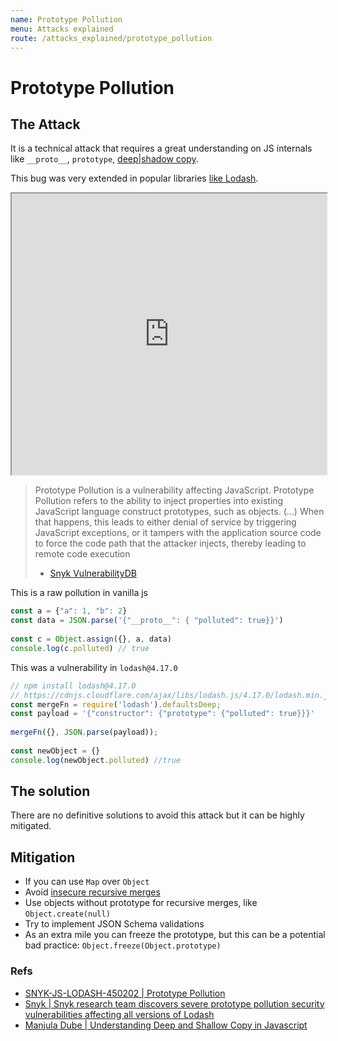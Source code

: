 ```yaml
---
name: Prototype Pollution
menu: Attacks explained
route: /attacks_explained/prototype_pollution
---
```


# Prototype Pollution


## The Attack

It is a technical attack that requires a great understanding on JS internals like `__proto__`, `prototype`, [deep|shadow copy](https://we-are.bookmyshow.com/understanding-deep-and-shallow-copy-in-javascript-13438bad941c?gi=a658f8d5292b).

This bug was very extended in popular libraries [like Lodash](https://snyk.io/blog/snyk-research-team-discovers-severe-prototype-pollution-security-vulnerabilities-affecting-all-versions-of-lodash/).

<iframe width="100%" height="450"
src="https://www.youtube.com/embed/LUsiFV3dsK8">
</iframe>


> Prototype Pollution is a vulnerability affecting JavaScript. Prototype Pollution refers to the ability to inject properties into existing JavaScript language construct prototypes, such as objects.
> (...) When that happens, this leads to either denial of service by triggering JavaScript exceptions, or it tampers with the application source code to force the code path that the attacker injects, thereby leading to remote code execution
> - [Snyk VulnerabilityDB](https://snyk.io/vuln/SNYK-JS-LODASH-450202)

This is a raw pollution in vanilla js
```js
const a = {"a": 1, "b": 2}
const data = JSON.parse('{"__proto__": { "polluted": true}}')
 
const c = Object.assign({}, a, data)
console.log(c.polluted) // true 
```

This was a vulnerability in `lodash@4.17.0`

```js
// npm install lodash@4.17.0
// https://cdnjs.cloudflare.com/ajax/libs/lodash.js/4.17.0/lodash.min.js
const mergeFn = require('lodash').defaultsDeep;
const payload = '{"constructor": {"prototype": {"polluted": true}}}'
 
mergeFn({}, JSON.parse(payload));
 
const newObject = {}
console.log(newObject.polluted) //true
```

## The solution

There are no definitive solutions to avoid this attack but it can be highly mitigated.

## Mitigation

- If you can use `Map` over `Object`
- Avoid [insecure recursive merges](https://gist.github.com/DaniAkash/b3d7159fddcff0a9ee035bd10e34b277#file-unsafe-merge-js)
- Use objects without prototype for recursive merges, like `Object.create(null)`
- Try to implement JSON Schema validations
- As an extra mile you can freeze the prototype, but this can be a potential bad practice: `Object.freeze(Object.prototype)`

### Refs

- [SNYK-JS-LODASH-450202 | Prototype Pollution](https://snyk.io/vuln/SNYK-JS-LODASH-450202)
- [Snyk | Snyk research team discovers severe prototype pollution security vulnerabilities affecting all versions of Lodash](https://snyk.io/blog/snyk-research-team-discovers-severe-prototype-pollution-security-vulnerabilities-affecting-all-versions-of-lodash/)
- [Manjula Dube | Understanding Deep and Shallow Copy in Javascript](https://we-are.bookmyshow.com/understanding-deep-and-shallow-copy-in-javascript-13438bad941c)